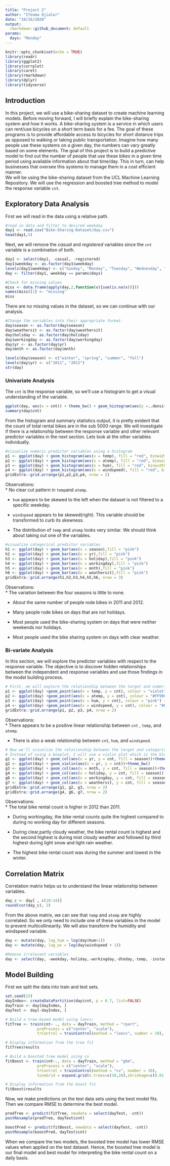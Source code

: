 ```yaml
---
title: "Project 2"
author: "Ifeoma Ojialor"
date: "10/16/2020"
output:
  rmarkdown::github_document: default
params:
  days: "Monday"
---
```


```r
knitr::opts_chunk$set(echo = TRUE)
library(readr)
library(ggplot2)
library(corrplot)
library(caret)
library(rmarkdown)
library(dplyr)
library(tidyverse)
```


## Introduction
In this project, we will use a bike-sharing dataset to create machine learning models. Before moving forward, I will briefly explain the bike-sharing system and how it works. A bike-sharing system is a service in which users can rent/use bicycles on a short term basis for a fee. The goal of these programs is to provide affordable access to bicycles for short distance trips as opposed to walking or taking public transportation. Imagine how many people use these systems on a given day, the numbers can vary greatly based on some elements. The goal of this project is to build a predictive model to find out the number of people that use these  bikes in a given time period using available information about that time/day. This in turn, can help businesses that oversee this systems to manage them in a cost efficient manner.  
We will be using the bike-sharing dataset from the UCL Machine Learning Repository. We will use the regression and boosted tree method to model the response variable `cnt`.

## Exploratory Data Analysis

First we will read in the data using a relative path. 
```r
#read in data and filter to desired weekday
day1 <- read.csv("Bike-Sharing-Dataset/day.csv")
head(day1,5)
```

Next, we will remove the *casual* and *registered* variables since the `cnt` variable is a combination of both.

```r
day1 <- select(day1, -casual, -registered) 
day1$weekday <- as.factor(day1$weekday)
levels(day1$weekday) <- c("Sunday", "Monday", "Tuesday", "Wednesday", "Thursday", "Friday", "Saturday")
day <- filter(day1, weekday == params$days)

#Check for missing values
miss <- data.frame(apply(day,2,function(x){sum(is.na(x))}))
names(miss)[1] <- "missing"
miss
```

There are no missing values in the dataset, so we can continue with our analysis.

```r
#Change the variables into their appropriate format.
day$season <- as.factor(day$season)
day$weathersit <- as.factor(day$weathersit)
day$holiday <- as.factor(day$holiday)
day$workingday <- as.factor(day$workingday)
day$yr <- as.factor(day$yr)
day$mnth <- as.factor(day$mnth)

levels(day$season) <- c("winter", "spring", "summer", "fall")
levels(day$yr) <- c("2011", "2012")
str(day)
```


### Univariate Analysis

The `cnt` is the response variable, so we'll use a histogram to get a visual understanding of the variable.

```r
ggplot(day, aes(x = cnt)) + theme_bw() + geom_histogram(aes(y =..density..), color = "black", fill = "white", binwidth = 1000) + geom_density(alpha = 0.2, fill = "blue") + labs(title = "Count Density", x = "Count", y = "Density")
summary(day$cnt)
```

From the histogram and summary statistics output, it is pretty evident that the count of total rental bikes are in the sub 5000 range. We will investigate if there is a relationship between the response variable and other relevant predictor variables in the next section. Lets look at the other variables individually.

```r
#visualize numeric predictor variables using a histogram
p1 <- ggplot(day) + geom_histogram(aes(x = temp), fill = "red", binwidth = 0.03)
p2 <- ggplot(day) + geom_histogram(aes(x = atemp), fill = "red", binwidth = 0.03)
p3 <- ggplot(day) + geom_histogram(aes(x = hum), fill = "red", binwidth = 0.025)
p4 <- ggplot(day) + geom_histogram(aes(x = windspeed), fill = "red", binwidth = 0.03)
gridExtra::grid.arrange(p1,p2,p3,p4, nrow = 2)
```


Observations:  
* No clear cut pattern in `temp`and `atemp`.

* `hum` appears to be skewed to the left when the dataset is not filtered to a specific weekday.

* `windspeed` appears to be skewed(right). This variable should be transformed to curb its skewness.

* The distribution of `temp` and `atemp` looks very similar. We should think about taking out one of the variables.

```r
#visualize categorical predictor variables
h1 <- ggplot(day) + geom_bar(aes(x = season),fill = "pink")
h2 <- ggplot(day) + geom_bar(aes(x = yr),fill = "pink")
h3 <- ggplot(day) + geom_bar(aes(x = holiday),fill = "pink")
h4 <- ggplot(day) + geom_bar(aes(x = workingday),fill = "pink")
h5 <- ggplot(day) + geom_bar(aes(x = mnth),fill = "pink")
h6 <- ggplot(day) + geom_bar(aes(x = weathersit),fill = "pink")
gridExtra::grid.arrange(h1,h2,h3,h4,h5,h6, nrow = 3)
```


Observations:  
* The variation between the four seasons is little to none.

* About the same number of people rode bikes in 2011 and 2012.

* Many people rode bikes on days that are not holidays.

* Most people used the bike-sharing system on days that were neither weekends nor holidays.

* Most people used the bike sharing system on days with clear weather.

### Bi-variate Analysis

In this section, we will explore the predictor variables with respect to the response variable. The objective is to discover hidden relationships between the independent and response variables and use those findings in the model building process.

```r
# First, we will explore the relationship between the target and numerical variables.
p1 <- ggplot(day) +geom_point(aes(x = temp, y = cnt), colour = "violet") + labs(title = "Normalized Temperature vs Total Rental Bikes")
p2 <- ggplot(day) +geom_point(aes(x = atemp, y = cnt), colour = "#FF99CC") +labs(title = "Normalized Feeling Temperature vs Total Rental Bikes")
p3 <- ggplot(day) +geom_point(aes(x = hum, y = cnt), colour = "pink") + labs(title = "Normalized Humidity vs Total rental Bikes")
p4 <- ggplot(day) +geom_point(aes(x = windspeed, y = cnt), colour = "#FF66CC") +labs(title= "Normalized Windspeed vs Total rental Bikes")
gridExtra::grid.arrange(p1, p2, p3, p4, nrow = 2)
```

Observations:  
* There appears to be a positive linear relationship between `cnt` , `temp`, and `atemp`.

* There is also a weak relationship between `cnt`, `hum`, and `windspeed`.

```r
# Now we'll visualize the relationship between the target and categorical variables.
# Instead of using a boxplot, I will use a violin plot which is the blend of both a boxplot and density plot
g1 <- ggplot(day) + geom_col(aes(x = yr, y = cnt, fill = season))+theme_bw()
g2 <- ggplot(day) + geom_violin(aes(x = yr, y = cnt))+theme_bw()
g3 <- ggplot(day) + geom_col(aes(x = mnth, y = cnt, fill = season))+theme_bw() 
g4 <- ggplot(day) + geom_col(aes(x = holiday, y = cnt, fill = season)) + theme_bw() 
g6 <- ggplot(day) + geom_col(aes(x = workingday, y = cnt, fill = season))
g7 <- ggplot(day) + geom_col(aes(x = weathersit, y = cnt, fill = season))
gridExtra::grid.arrange(g1, g2, g3, nrow = 2)
gridExtra::grid.arrange(g4, g6, g7, nrow = 2)
```
Observations:  
* The total bike rental count is higher in 2012 than 2011.

* During workingday, the bike rental counts quite the highest compared to during no working day for different seasons.

* During clear,partly cloudy weather, the bike rental count is highest and the second highest is during mist cloudy weather and followed by third highest during light snow and light rain weather.

* The highest bike rental count was during the summer and lowest in the winter.

## Correlation Matrix  
Correlation matrix helps us to understand the linear relationship between variables.

```r
day_c <- day[ , c(10:14)]
round(cor(day_c), 2)
```

From the above matrix, we can see that `temp` and `atemp` are highly correlated. So we only need to include one of these variables in the model to prevent multicollinearity. We will also transform the humidity and windspeed variable.

```r
day <- mutate(day, log_hum = log(day$hum+1))
day <- mutate(day, log_ws = log(day$windspeed + 1))

#Remove irrelevant variables
day <- select(day, -weekday,-holiday,-workingday,-dteday,-temp, -instant)

```

## Model Building

First we split the data into train and test sets.
```r
set.seed(23)
dayIndex<- createDataPartition(day$cnt, p = 0.7, list=FALSE)
dayTrain <- day[dayIndex, ]
dayTest <- day[-dayIndex, ]

# Build a tree-based model using loocv;
fitTree <- train(cnt~ ., data = dayTrain, method = "rpart", 
              preProcess = c("center", "scale"), 
              trControl = trainControl(method = "loocv", number = 10), tuneGrid = data.frame(cp = 0.01:0.10))

# Display information from the tree fit
fitTree$results

# Build a boosted tree model using cv
fitBoost <- train(cnt~., data = dayTrain, method = "gbm", 
              preProcess = c("center", "scale"), 
              trControl = trainControl(method = "cv", number = 10), 
              tuneGrid = expand.grid(n.trees=c(10,20),shrinkage=c(0.01,0.05),n.minobsinnode =c(3),interaction.depth=c(1,5)))

# Display information from the boost fit
fitBoost$results
```

Now, we make predictions on the test data sets using the best model fits. Then we compare RMSE to determine the best model.
```r
predTree <- predict(fitTree, newdata = select(dayTest, -cnt))
postResample(predTree, dayTest$cnt)

boostPred <- predict(fitBoost, newdata = select(dayTest, -cnt))
postResample(boostPred, dayTest$cnt)

```

When we compare the two models, the boosted tree model has lower RMSE values when applied on the test dataset. Hence, the boosted tree model is our final model and best model for interpreting the bike rental count on a daily basis.
